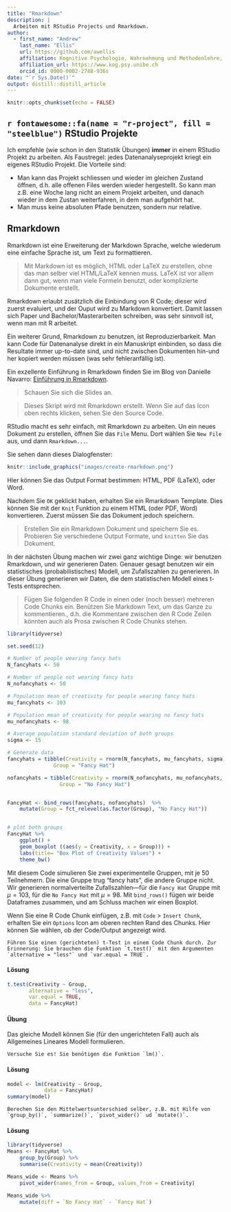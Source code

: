 ```yaml
---
title: "Rmarkdown"
description: |
  Arbeiten mit RStudio Projects und Rmarkdown.
author:
  - first_name: "Andrew"
    last_name: "Ellis"
    url: https://github.com/awellis
    affiliation: Kognitive Psychologie, Wahrnehmung und Methodenlehre, Universität Bern 
    affiliation_url: https://www.kog.psy.unibe.ch
    orcid_id: 0000-0002-2788-936s
date: "`r Sys.Date()`"
output: distill::distill_article
---
```


```r
knitr::opts_chunk$set(echo = FALSE)
```



## `r fontawesome::fa(name = "r-project", fill = "steelblue")` RStudio Projekte
Ich empfehle (wie schon in den Statistik Übungen) **immer** in einem RStudio Projekt zu arbeiten. Als Faustregel: jedes Datenanalyseprojekt kriegt ein eigenes RStudio Projekt. Die Vorteile sind:
 
- Man kann das Projekt schliessen und wieder im gleichen Zustand öffnen, d.h. alle offenen Files werden wieder hergestellt. So kann man z.B. eine Woche lang nicht an einem Projekt arbeiten, und danach wieder in dem Zustan weiterfahren, in dem man aufgehört hat.
- Man muss keine absoluten Pfade benutzen, sondern nur relative.



## Rmarkdown
<!-- `r fontawesome::fa(name = "book", fill = "steelblue")` -->
Rmarkdown ist eine Erweiterung der Markdown Sprache, welche wiederum eine
einfache Sprache ist,  um Text zu formattieren. 


> Mit Markdown ist es möglich, HTML oder LaTeX zu erstellen, ohne das man selber viel HTML/LaTeX kennen muss. LaTeX ist vor allem dann gut, wenn man viele Formeln benutzt, oder komplizierte Dokumente erstellt.


Rmarkdown erlaubt zusätzlich die Einbindung von R Code; dieser wird zuerst evaluiert, und der Ouput wird zu Markdown konvertiert. Damit lassen sich Paper und Bachelor/Masterarbeiten schreiben, was sehr sinnvoll ist, wenn man mit R arbeitet.

Ein weiterer Grund, Rmarkdown zu benutzen, ist Reproduzierbarkeit. Man kann Code für Datenanalyse direkt in ein Manuskript einbinden, so dass die Resultate immer up-to-date sind, und nicht zwischen Dokumenten hin-und her kopiert werden müssen (was sehr fehleranfällig ist).

Ein exzellente Einführung in Rmarkdown finden Sie im Blog von Danielle Navarro:
[Einführung in Rmarkdown](https://slides.djnavarro.net/starting-rmarkdown/).


> Schauen Sie sich die Slides an.



 > Dieses Skript wird mit Rmarkdown erstellt. Wenn Sie auf das  Icon oben rechts klicken, sehen Sie den Source Code.

RStudio macht es sehr einfach, mit Rmarkdown zu arbeiten. Un ein neues Dokument zu erstellen, öffnen Sie das `File` Menu. Dort wählen Sie `New File` aus, und dann `Rmarkdown...`. 

Sie sehen dann dieses Dialogfenster:

```r
knitr::include_graphics("images/create-rmarkdown.png")
```

Hier können Sie das Output Format bestimmen: HTML, PDF (LaTeX), oder Word.

Nachdem Sie `OK` geklickt haben, erhalten Sie ein Rmarkdown Template. Dies können Sie mit der `Knit` Funktion zu einem HTML (oder PDF, Word) konvertieren. Zuerst müssen Sie das Dokument jedoch speichern.


> Erstellen Sie ein Rmarkdown Dokument und speichern Sie es. Probieren Sie verschiedene Output Formate, und `knitten` Sie das Dokument.


In der nächsten Übung machen wir zwei ganz wichtige Dinge: wir benutzen Rmarkdown, und wir generieren Daten. Genauer gesagt benutzen wir ein statistisches (probabilistisches) Modell, um Zufallszahlen zu generieren. In dieser Übung generieren wir Daten, die dem statistischen Modell eines t-Tests entsprechen.


>Fügen Sie folgenden R Code in einen oder (noch besser) mehreren Code Chunks ein. Benützen Sie Markdown Text, um das Ganze zu kommentieren., d.h. die Kommentare zwischen den R Code Zeilen könnten auch als Prosa zwischen R Code Chunks stehen.



```r
library(tidyverse)

set.seed(12)

# Number of people wearing fancy hats
N_fancyhats <- 50 

# Number of people not wearing fancy hats
N_nofancyhats <- 50

# Population mean of creativity for people wearing fancy hats
mu_fancyhats <- 103 

# Population mean of creativity for people wearing no fancy hats
mu_nofancyhats <- 98 

# Average population standard deviation of both groups
sigma <- 15 

# Generate data
fancyhats = tibble(Creativity = rnorm(N_fancyhats, mu_fancyhats, sigma),
               Group = "Fancy Hat")

nofancyhats = tibble(Creativity = rnorm(N_nofancyhats, mu_nofancyhats, sigma),
                 Group = "No Fancy Hat")


FancyHat <- bind_rows(fancyhats, nofancyhats)  %>%
    mutate(Group = fct_relevel(as.factor(Group), "No Fancy Hat"))


# plot both groups
FancyHat %>% 
    ggplot() +
    geom_boxplot ((aes(y = Creativity, x = Group))) +
    labs(title= "Box Plot of Creativity Values") +
    theme_bw()
```

Mit diesem Code simulieren Sie zwei experimentelle Gruppen, mit je 50 Teilnehmern. Die eine Gruppe trug "fancy hats", die andere Gruppe nicht. Wir generieren normalverteilte Zufallszahlen---für die `Fancy Hat` Gruppe mit $\mu=103$, für die `No Fancy Hat` mit $\mu=98$. Mit `bind_rows()` fügen wir beide Dataframes zusammen, und am Schluss machen wir einen Boxplot.


Wenn Sie eine R Code Chunk einfügen, z.B. mit `Code` > `Insert Chunk`, erhalten Sie ein `Options` Icon am oberen rechten Rand des Chunks. Hier können Sie wählen, ob der Code/Output angezeigt wird.


```block
Führen Sie einen (gerichteten) t-Test in einem Code Chunk durch. Zur Erinnerung: Sie brauchen die Funktion `t.test()` mit den Argumenten  `alternative = "less"` und `var.equal = TRUE`.
```

#### Lösung {-}
```r
t.test(Creativity ~ Group,
       alternative = "less",
       var.equal = TRUE,
       data = FancyHat)
```



#### Übung {-}
Das gleiche Modell können Sie (für den ungerichteten Fall) auch als Allgemeines Lineares Modell formulieren.

```block
Versuche Sie es! Sie benötigen die Funktion `lm()`.
```

#### Lösung {-}
```r
model <- lm(Creativity ~ Group,
            data = FancyHat)
summary(model)
```


```block
Berechen Sie den Mittelwertsunterschied selber, z.B. mit Hilfe von `group_by()`, `summarize()`, `pivot_wider()` ud `mutate()`.
```

#### Lösung {-}

```r
library(tidyverse)
Means <- FancyHat %>% 
    group_by(Group) %>% 
    summarise(Creativity = mean(Creativity)) 
```

```r
Means_wide <- Means %>% 
    pivot_wider(names_from = Group, values_from = Creativity)
```

```r
Means_wide %>% 
    mutate(diff = `No Fancy Hat` - `Fancy Hat`)
```
